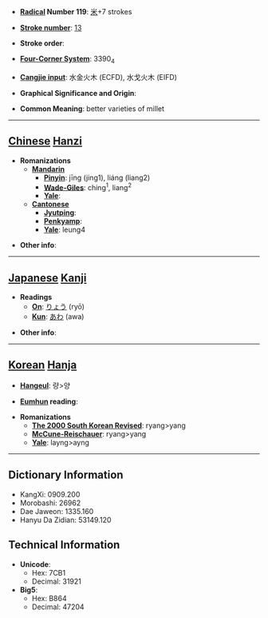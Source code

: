 * '''[[Wiktionary:Chinese radical index| Radical]] Number 119''': [[Wiktionary:Chinese radical index 米|米]]+7 strokes

* '''[[Wiktionary:Chinese total strokes index|Stroke number]]''': [[Wiktionary:Chinese total strokes index 13|13]]

* '''Stroke order''': 

* '''[[Wiktionary:Chinese four corner index|Four-Corner System]]''': 3390<sub>4</sub>

* '''[[Wiktionary:Chinese Cangjie index|Cangjie input]]''': 水金火木 (ECFD), 水戈火木 (EIFD)

* '''Graphical Significance and Origin''': 

* '''Common Meaning''': better varieties of millet

----

== [[Chinese]] [[Hanzi]] ==

* '''Romanizations'''
** '''[[Mandarin]]'''
*** '''[[Pinyin]]''': jīng (jing1), liáng (liang2)
*** '''[[Wade-Giles]]''': ching<sup>1</sup>, liang<sup>2</sup>
*** '''[[Yale]]''': 
** '''[[Cantonese]]'''
*** '''[[Jyutping]]''':
*** '''[[Penkyamp]]''': 
*** '''[[Yale]]''': leung4

* '''Other info''': 

----

== [[Japanese]] [[Kanji]] ==

* '''Readings'''
** '''[[On]]''': [[りょう]] (ryō)
** '''[[Kun]]''': [[あわ]] (awa)

* '''Other info''':  

----

== [[Korean]] [[Hanja]] ==

* '''[[Hangeul]]''': 량>양

* '''[[Eumhun]] reading''': 

* '''Romanizations'''
** '''[[The 2000 South Korean Revised Romanization|The 2000 South Korean Revised]]''': ryang>yang
** '''[[McCune-Reischauer]]''': ryang>yang
** '''[[Yale]]''': layng>ayng

----

== Dictionary Information ==

* KangXi: 0909.200
* Morobashi: 26962
* Dae Jaweon: 1335.160
* Hanyu Da Zidian: 53149.120

== Technical Information ==

* '''Unicode''':
** Hex: 7CB1
** Decimal: 31921
* '''Big5''':
** Hex: B864
** Decimal: 47204